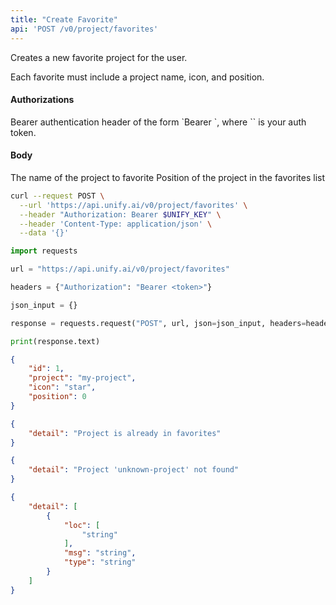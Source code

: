 ```yaml
---
title: "Create Favorite"
api: 'POST /v0/project/favorites'
---
```

Creates a new favorite project for the user.

Each favorite must include a project name, icon, and position.

#### Authorizations

<ParamField header="Authorization" type="string" required="true">
  Bearer authentication header of the form `Bearer <token>`, where `<token>` is your auth token.
</ParamField>

#### Body

<ParamField body="project" type="string" required="true">
The name of the project to favorite
</ParamField>

<ParamField body="position" type="integer" required="true">
Position of the project in the favorites list
</ParamField>

<RequestExample>

```bash cURL
curl --request POST \
  --url 'https://api.unify.ai/v0/project/favorites' \
  --header "Authorization: Bearer $UNIFY_KEY" \
  --header 'Content-Type: application/json' \
  --data '{}'
```

```python Python
import requests

url = "https://api.unify.ai/v0/project/favorites"

headers = {"Authorization": "Bearer <token>"}

json_input = {}

response = requests.request("POST", url, json=json_input, headers=headers)

print(response.text)
```

</RequestExample>
<ResponseExample>

```json 201
{
    "id": 1,
    "project": "my-project",
    "icon": "star",
    "position": 0
}
```

```json 400
{
    "detail": "Project is already in favorites"
}
```

```json 404
{
    "detail": "Project 'unknown-project' not found"
}
```

```json 422
{
    "detail": [
        {
            "loc": [
                "string"
            ],
            "msg": "string",
            "type": "string"
        }
    ]
}
```

</ResponseExample>
